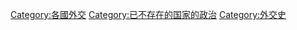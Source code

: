 [[Category:各國外交|Category:各國外交]]
[[Category:已不存在的国家的政治|Category:已不存在的国家的政治]]
[[Category:外交史|Category:外交史]]